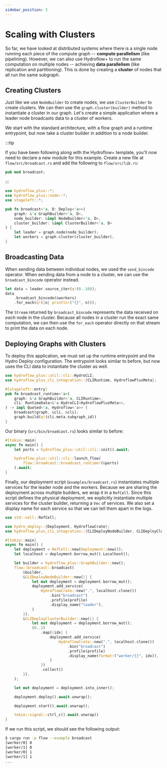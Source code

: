 ```yaml
---
sidebar_position: 3
---
```


# Scaling with Clusters
So far, we have looked at distributed systems where there is a single node running each piece of the compute graph -- **compute parallelism** (like pipelining). However, we can also use Hydroflow+ to run the same computation on multiple nodes -- achieving **data parallelism** (like replication and partitioning). This is done by creating a **cluster** of nodes that all run the same subgraph.

## Creating Clusters
Just like we use `NodeBuilder` to create nodes, we use `ClusterBuilder` to create clusters. We can then use the `graph.cluster(builder)` method to instantiate a cluster in our graph. Let's create a simple application where a leader node broadcasts data to a cluster of workers.

We start with the standard architecture, with a flow graph and a runtime entrypoint, but now take a cluster builder in addition to a node builder.

:::tip

If you have been following along with the Hydroflow+ template, you'll now need to declare a new module for this example. Create a new file at `flow/src/broadcast.rs` and add the following to `flow/src/lib.rs`:

```rust title="flow/src/lib.rs"
pub mod broadcast;
```

:::


```rust title="flow/src/broadcast.rs"
use hydroflow_plus::*;
use hydroflow_plus::node::*;
use stageleft::*;

pub fn broadcast<'a, D: Deploy<'a>>(
    graph: &'a GraphBuilder<'a, D>,
    node_builder: &impl NodeBuilder<'a, D>,
    cluster_builder: &impl ClusterBuilder<'a, D>
) {
    let leader = graph.node(node_builder);
    let workers = graph.cluster(cluster_builder);
}
```

## Broadcasting Data
When sending data between individual nodes, we used the `send_bincode` operator. When sending data from a node to a cluster, we can use the `broadcast_bincode` operator instead.

```rust
let data = leader.source_iter(q!(0..10));
data
    .broadcast_bincode(&workers)
    .for_each(q!(|n| println!("{}", n)));
```

The `Stream` returned by `broadcast_bincode` represents the data received on _each_ node in the cluster. Because all nodes in a cluster run the exact same computation, we can then use the `for_each` operator directly on that stream to print the data on each node.

## Deploying Graphs with Clusters
To deploy this application, we must set up the runtime entrypoint and the Hydro Deploy configuration. The entrypoint looks similar to before, but now uses the CLI data to instantiate the cluster as well.

```rust title="flow/src/broadcast.rs"
use hydroflow_plus::util::cli::HydroCLI;
use hydroflow_plus_cli_integration::{CLIRuntime, HydroflowPlusMeta};

#[stageleft::entry]
pub fn broadcast_runtime<'a>(
    graph: &'a GraphBuilder<'a, CLIRuntime>,
    cli: RuntimeData<&'a HydroCLI<HydroflowPlusMeta>>,
) -> impl Quoted<'a, Hydroflow<'a>> {
    broadcast(graph, &cli, &cli);
    graph.build(q!(cli.meta.subgraph_id))
}
```

Our binary (`src/bin/broadcast.rs`) looks similar to before:

```rust title="flow/src/bin/broadcast.rs"
#[tokio::main]
async fn main() {
    let ports = hydroflow_plus::util::cli::init().await;

    hydroflow_plus::util::cli::launch_flow(
        flow::broadcast::broadcast_runtime!(&ports)
    ).await;
}
```

Finally, our deployment script (`examples/broadcast.rs`) instantiates multiple services for the leader node and the workers. Because we are sharing the deployment across multiple builders, we wrap it in a `RefCell`. Since this script defines the physical deployment, we explicitly instantiate multiple services for the cluster builder, returning a `Vec` of services. We also set a display name for each service so that we can tell them apart in the logs.

```rust title="flow/examples/broadcast.rs"
use std::cell::RefCell;

use hydro_deploy::{Deployment, HydroflowCrate};
use hydroflow_plus_cli_integration::{CLIDeployNodeBuilder, CLIDeployClusterBuilder};

#[tokio::main]
async fn main() {
    let deployment = RefCell::new(Deployment::new());
    let localhost = deployment.borrow_mut().Localhost();

    let builder = hydroflow_plus::GraphBuilder::new();
    flow::broadcast::broadcast(
        &builder,
        &CLIDeployNodeBuilder::new(|| {
            let mut deployment = deployment.borrow_mut();
            deployment.add_service(
                HydroflowCrate::new(".", localhost.clone())
                    .bin("broadcast")
                    .profile(profile)
                    .display_name("leader"),
            )
        }),
        &CLIDeployClusterBuilder::new(|| {
            let mut deployment = deployment.borrow_mut();
            (0..2)
                .map(|idx| {
                    deployment.add_service(
                        HydroflowCrate::new(".", localhost.clone())
                            .bin("broadcast")
                            .profile(profile)
                            .display_name(format!("worker/{}", idx)),
                    )
                })
                .collect()
        }),
    );

    let mut deployment = deployment.into_inner();

    deployment.deploy().await.unwrap();

    deployment.start().await.unwrap();

    tokio::signal::ctrl_c().await.unwrap()
}
```

If we run this script, we should see the following output:

```bash
$ cargo run -p flow --example broadcast
[worker/0] 0
[worker/1] 0
[worker/0] 1
[worker/1] 1
...
```
